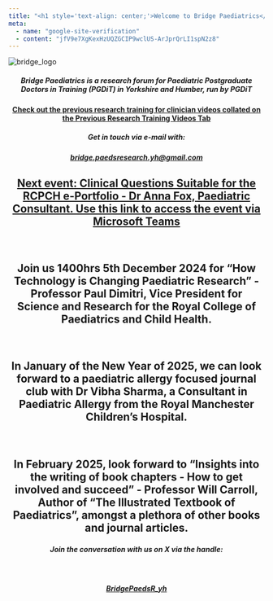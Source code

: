 ---
title: "<h1 style='text-align: center;'>Welcome to Bridge Paediatrics</h1>"
meta: 
  - name: "google-site-verification"
  - content: "jfV9e7XgKexHzUQZGCIP9wclUS-ArJprQrLI1spN2z8"
---

::: image-container
<img src="images/Bridge_logo_circle.png" alt="bridge_logo"/>
:::

<h5 style="text-align: center;">

Bridge Paediatrics is a research forum for Paediatric Postgraduate Doctors in Training (PGDiT) in Yorkshire and Humber, run by PGDiT

</h5>

<h4 style="text-align: center;">

[Check out the previous research training for clinician videos collated on the Previous Research Training Videos Tab](https://bridgepaediatrics.github.io/quarto/previous_videos.html)

</h4>

<h5 style="text-align: center;">

Get in touch via e-mail with:

</h5>

<h5 style="text-align: center;">

[bridge.paedsresearch.yh\@gmail.com](mailto:bridge.paedsresearch.yh@gmail.com)

</h5>

<h2 style="text-align: center;">

[Next event: Clinical Questions Suitable for the RCPCH e-Portfolio - Dr Anna Fox, Paediatric Consultant. Use this link to access the event via Microsoft Teams](https://teams.microsoft.com/l/meetup-join/19%3ameeting_ZGNhZTMyMmEtN2NmMS00NDNmLTlmMWQtYzhhNzc2Y2UwMzlm%40thread.v2/0?context=%7b%22Tid%22%3a%2237c354b2-85b0-47f5-b222-07b48d774ee3%22%2c%22Oid%22%3a%22d683b6ea-f3a9-4817-916d-9871d81d8664%22%7d)

</h2>

<br />

<h2 style="text-align: center;">

Join us 1400hrs 5th December 2024 for "How Technology is Changing Paediatric Research" - Professor Paul Dimitri, Vice President for Science and Research for the Royal College of Paediatrics and Child Health.

</h2>

<br />

<h2 style="text-align: center;">

In January of the New Year of 2025, we can look forward to a paediatric allergy focused journal club with Dr Vibha Sharma, a Consultant in Paediatric Allergy from the Royal Manchester Children's Hospital.

</h2>

<br />

<h2 style="text-align: center;">

In February 2025, look forward to "Insights into the writing of book chapters - How to get involved and succeed" - Professor Will Carroll, Author of "The Illustrated Textbook of Paediatrics", amongst a plethora of other books and journal articles.

</h2>

<h5 style="text-align: center;">

Join the conversation with us on X via the handle:

</h5>

<br />

<h5 style="text-align: center;">

[BridgePaedsR_yh](https://twitter.com/BridgePaedsR_yh)

</h5>

<br />

<br />

<!-- comments are hidden like this -->

```{=html}
<!-- ![Stats Advert](/bridgepaediatrics/docs/assets/Email_footer_Dawson_stats.PNG)

I struggle to centre images written like this:
## ![bridge_logo](images/bridge_logo.png){alt="bridge_logo"}
-->
```
<br />

`<a href="https://tinyurl.com/959md8pr"`{=html}![Stats Advert with Link](/bridgepaediatrics/docs/assets/Email_footer_Dawson_stats.PNG)</a>
